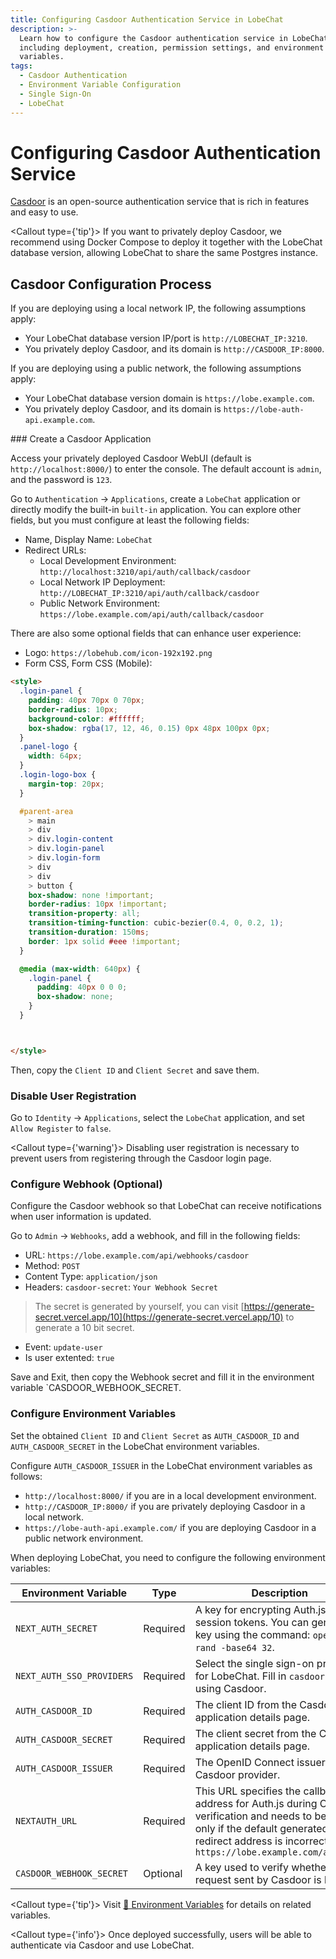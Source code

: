```yaml
---
title: Configuring Casdoor Authentication Service in LobeChat
description: >-
  Learn how to configure the Casdoor authentication service in LobeChat,
  including deployment, creation, permission settings, and environment
  variables.
tags:
  - Casdoor Authentication
  - Environment Variable Configuration
  - Single Sign-On
  - LobeChat
---
```


# Configuring Casdoor Authentication Service

[Casdoor](https://github.com/casdoor/casdoor) is an open-source authentication service that is rich in features and easy to use.

<Callout type={'tip'}>
  If you want to privately deploy Casdoor, we recommend using Docker Compose to deploy it together
  with the LobeChat database version, allowing LobeChat to share the same Postgres instance.
</Callout>

## Casdoor Configuration Process

If you are deploying using a local network IP, the following assumptions apply:

- Your LobeChat database version IP/port is `http://LOBECHAT_IP:3210`.
- You privately deploy Casdoor, and its domain is `http://CASDOOR_IP:8000`.

If you are deploying using a public network, the following assumptions apply:

- Your LobeChat database version domain is `https://lobe.example.com`.
- You privately deploy Casdoor, and its domain is `https://lobe-auth-api.example.com`.

<Steps>
  ### Create a Casdoor Application

  Access your privately deployed Casdoor WebUI (default is `http://localhost:8000/`) to enter the console. The default account is `admin`, and the password is `123`.

  Go to `Authentication` -> `Applications`, create a `LobeChat` application or directly modify the built-in `built-in` application. You can explore other fields, but you must configure at least the following fields:

  - Name, Display Name: `LobeChat`
  - Redirect URLs:
    - Local Development Environment: `http://localhost:3210/api/auth/callback/casdoor`
    - Local Network IP Deployment: `http://LOBECHAT_IP:3210/api/auth/callback/casdoor`
    - Public Network Environment: `https://lobe.example.com/api/auth/callback/casdoor`

  There are also some optional fields that can enhance user experience:

  - Logo: `https://lobehub.com/icon-192x192.png`
  - Form CSS, Form CSS (Mobile):

  ```html
  <style>
    .login-panel {
      padding: 40px 70px 0 70px;
      border-radius: 10px;
      background-color: #ffffff;
      box-shadow: rgba(17, 12, 46, 0.15) 0px 48px 100px 0px;
    }
    .panel-logo {
      width: 64px;
    }
    .login-logo-box {
      margin-top: 20px;
    }

    #parent-area
      > main
      > div
      > div.login-content
      > div.login-panel
      > div.login-form
      > div
      > div
      > button {
      box-shadow: none !important;
      border-radius: 10px !important;
      transition-property: all;
      transition-timing-function: cubic-bezier(0.4, 0, 0.2, 1);
      transition-duration: 150ms;
      border: 1px solid #eee !important;
    }

    @media (max-width: 640px) {
      .login-panel {
        padding: 40px 0 0 0;
        box-shadow: none;
      }
    }



  </style>
  ```

  Then, copy the `Client ID` and `Client Secret` and save them.

  ### Disable User Registration

  Go to `Identity` -> `Applications`, select the `LobeChat` application, and set `Allow Register` to `false`.

  <Callout type={'warning'}>
    Disabling user registration is necessary to prevent users from registering through the Casdoor login page.
  </Callout>

  ### Configure Webhook (Optional)

  Configure the Casdoor webhook so that LobeChat can receive notifications when user information is updated.

  Go to `Admin` -> `Webhooks`, add a webhook, and fill in the following fields:

  - URL: `https://lobe.example.com/api/webhooks/casdoor`
  - Method: `POST`
  - Content Type: `application/json`
  - Headers: `casdoor-secret`: `Your Webhook Secret`

  > The secret is generated by yourself, you can visit [https://generate-secret.vercel.app/10](https://generate-secret.vercel.app/10) to generate a 10 bit secret.

  - Event: `update-user`
  - Is user extented: `true`

  Save and Exit, then copy the Webhook secret and fill it in the environment variable \`CASDOOR\_WEBHOOK\_SECRET.

  ### Configure Environment Variables

  Set the obtained `Client ID` and `Client Secret` as `AUTH_CASDOOR_ID` and `AUTH_CASDOOR_SECRET` in the LobeChat environment variables.

  Configure `AUTH_CASDOOR_ISSUER` in the LobeChat environment variables as follows:

  - `http://localhost:8000/` if you are in a local development environment.
  - `http://CASDOOR_IP:8000/` if you are privately deploying Casdoor in a local network.
  - `https://lobe-auth-api.example.com/` if you are deploying Casdoor in a public network environment.

  When deploying LobeChat, you need to configure the following environment variables:

  | Environment Variable      | Type     | Description                                                                                                                                                                                        |
  | ------------------------- | -------- | -------------------------------------------------------------------------------------------------------------------------------------------------------------------------------------------------- |
  | `NEXT_AUTH_SECRET`        | Required | A key for encrypting Auth.js session tokens. You can generate a key using the command: `openssl rand -base64 32`.                                                                                  |
  | `NEXT_AUTH_SSO_PROVIDERS` | Required | Select the single sign-on provider for LobeChat. Fill in `casdoor` for using Casdoor.                                                                                                              |
  | `AUTH_CASDOOR_ID`         | Required | The client ID from the Casdoor application details page.                                                                                                                                           |
  | `AUTH_CASDOOR_SECRET`     | Required | The client secret from the Casdoor application details page.                                                                                                                                       |
  | `AUTH_CASDOOR_ISSUER`     | Required | The OpenID Connect issuer for the Casdoor provider.                                                                                                                                                |
  | `NEXTAUTH_URL`            | Required | This URL specifies the callback address for Auth.js during OAuth verification and needs to be set only if the default generated redirect address is incorrect. `https://lobe.example.com/api/auth` |
  | `CASDOOR_WEBHOOK_SECRET`  | Optional | A key used to verify whether the request sent by Casdoor is legal.                                                                                                                                 |

  <Callout type={'tip'}>
    Visit [📘 Environment Variables](/docs/self-hosting/environment-variables/auth#casdoor) for
    details on related variables.
  </Callout>
</Steps>

<Callout type={'info'}>
  Once deployed successfully, users will be able to authenticate via Casdoor and use LobeChat.
</Callout>

